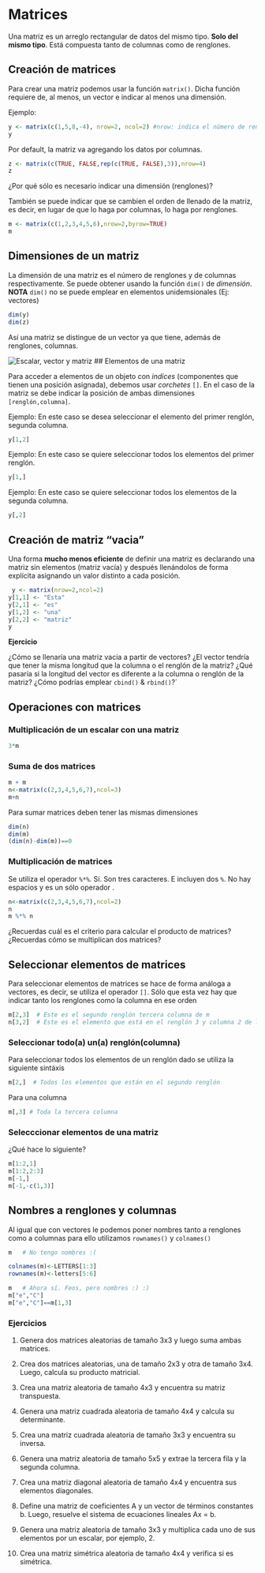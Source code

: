 # Matrices
Una matriz es un arreglo rectangular de datos del mismo tipo. **Solo del mismo tipo**. Está compuesta tanto de columnas como de renglones. 

## Creación de matrices
Para crear una matriz podemos usar la función `matrix()`. Dicha función requiere de, al menos, un vector e indicar al menos una dimensión.

Ejemplo: 
```{r}
y <- matrix(c(1,5,8,-4), nrow=2, ncol=2) #nrow: indica el número de renglones & ncol: indica el número de columnas. 
y
```
Por default, la matriz va agregando los datos por columnas. 



```{r}
z <- matrix(c(TRUE, FALSE,rep(c(TRUE, FALSE),3)),nrow=4)
z
```
¿Por qué sólo es necesario indicar una dimensión (renglones)?


También se puede indicar que se cambien el orden de llenado de la matriz, es decir, en lugar de que lo haga por columnas, lo haga por renglones. 

```{r}
m <- matrix(c(1,2,3,4,5,6),nrow=2,byrow=TRUE)
m
```

 
## Dimensiones de un matriz
La dimensión de una matriz es el número de renglones y de columnas respectivamente. Se puede obtener usando la función `dim()` de *dimensión*. 
**NOTA** 
`dim()` no se puede emplear en elementos unidemsionales (Ej: vectores)

```{r}
dim(y)
dim(z)
```

Así una matriz se distingue de un vector ya que tiene, además de renglones, columnas. 

![Escalar, vector y matriz](Escalar_Vector_Matriz.jpeg)
## Elementos de una matriz 

Para acceder a elementos de un objeto con *indices* (componentes que tienen una posición asignada), debemos usar *corchetes* `[]`. En el caso de la matriz se debe indicar la posición de ambas dimensiones `[renglón,columna]`.

Ejemplo: En este caso se desea seleccionar el elemento del primer renglón, segunda columna.

```{r}
y[1,2]
```
Ejemplo: En este caso se quiere seleccionar todos los elementos del primer renglón. 

```{r}
y[1,]
```

Ejemplo: En este caso se quiere seleccionar todos los elementos de la segunda columna. 

```{r}
y[,2]
```

## Creación de matriz "vacia"
Una forma **mucho menos eficiente** de definir una matriz es declarando una matriz sin elementos (matriz vacía) y después llenándolos de forma explícita asignando un valor distinto a cada posición. 

```{r}
 y <- matrix(nrow=2,ncol=2)
y[1,1] <- "Esta"
y[2,1] <- "es"
y[1,2] <- "una"
y[2,2] <- "matriz"
y
```

**Ejercicio** 

¿Cómo se llenaría una matriz vacia a partir de vectores?
¿El vector tendría que tener la misma longitud que la columna o el renglón de la matriz? 
¿Qué pasaría si la longitud del vector es diferente a la columna o renglón de la matriz? 
¿Cómo podrías emplear `cbind()` & `rbind()`?`
 
## Operaciones con matrices

### Multiplicación de un escalar con una matriz


```{r}
3*m
```

### Suma de dos matrices

```{r}
m + m
n<-matrix(c(2,3,4,5,6,7),ncol=3)
m+n
```

Para sumar matrices deben tener las mismas dimensiones

```{r}
dim(n)
dim(m)
(dim(n)-dim(m))==0
```

### Multiplicación de matrices

Se utiliza el operador `%*%`. Sí. Son tres caracteres. E incluyen dos `%`.
No hay espacios y es un sólo operador .

```{r}
n<-matrix(c(2,3,4,5,6,7),ncol=2)
n
m %*% n 
```

¿Recuerdas cuál es el criterio para calcular el producto de matrices?
¿Recuerdas cómo se multiplican dos matrices?


## Seleccionar elementos de matrices

Para seleccionar elementos de matrices se hace de forma análoga a vectores, es decir, se utiliza el operador `[]`. Sólo que esta vez hay que indicar tanto los renglones como la columna en ese orden

```{r}
m[2,3]  # Este es el segundo renglón tercera columna de m
n[3,2]  # Este es el elemento que está en el renglón 3 y columna 2 de la matriz n 
```

### Seleccionar todo(a) un(a) renglón(columna)

Para seleccionar todos los elementos de un renglón dado se utiliza la siguiente sintáxis

```{r}
m[2,]  # Todos los elementos que están en el segundo renglón
```

Para una columna 

```{r}
m[,3] # Toda la tercera columna
```

### Selecccionar elementos de una matriz

¿Qué hace lo siguiente?

```{r}
m[1:2,1]
m[1:2,2:3]
m[-1,]
m[-1,-c(1,3)]
```


## Nombres a renglones y columnas

Al igual que con vectores le podemos poner nombres tanto a renglones como a columnas para ello utilizamos `rownames()` y `colnames()`

```{r}
m   # No tengo nombres :(
```



```{r}
colnames(m)<-LETTERS[1:3]
rownames(m)<-letters[5:6]
```

```{r}
m   # Ahora sí. Feos, pero nombres :) :)
m["e","C"]
m["e","C"]==m[1,3]
```

### Ejercicios

1. Genera dos matrices aleatorias de tamaño 3x3 y luego suma ambas matrices.

2. Crea dos matrices aleatorias, una de tamaño 2x3 y otra de tamaño 3x4. Luego, calcula su producto matricial.

3. Crea una matriz aleatoria de tamaño 4x3 y encuentra su matriz transpuesta.

4. Genera una matriz cuadrada aleatoria de tamaño 4x4 y calcula su determinante.

5. Crea una matriz cuadrada aleatoria de tamaño 3x3 y encuentra su inversa.

6. Genera una matriz aleatoria de tamaño 5x5 y extrae la tercera fila y la segunda columna.

7. Crea una matriz diagonal aleatoria de tamaño 4x4 y encuentra sus elementos diagonales.

8. Define una matriz de coeficientes A y un vector de términos constantes b. Luego, resuelve el sistema de ecuaciones lineales Ax = b.

9. Genera una matriz aleatoria de tamaño 3x3 y multiplica cada uno de sus elementos por un escalar, por ejemplo, 2.

10. Crea una matriz simétrica aleatoria de tamaño 4x4 y verifica si es simétrica.


